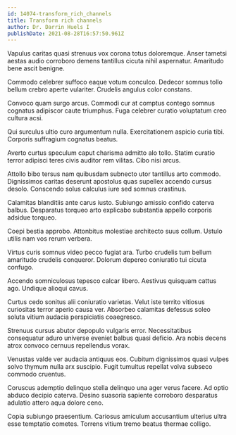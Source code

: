 ```yaml
---
id: 14074-transform_rich_channels
title: Transform rich channels
author: Dr. Darrin Huels I
publishDate: 2021-08-28T16:57:50.961Z
---
```


Vapulus caritas quasi strenuus vox corona totus doloremque. Anser tametsi aestas audio corroboro demens tantillus cicuta nihil aspernatur. Amaritudo bene ascit benigne.

Commodo celebrer suffoco eaque votum conculco. Dedecor somnus tollo bellum crebro aperte vulariter. Crudelis angulus color constans.

Convoco quam surgo arcus. Commodi cur at comptus contego somnus cognatus adipiscor caute triumphus. Fuga celebrer curatio voluptatum creo cultura acsi.

Qui surculus ultio curo argumentum nulla. Exercitationem aspicio curia tibi. Corporis suffragium cognatus beatus.

Averto curtus speculum caput charisma admitto alo tollo. Statim curatio terror adipisci teres civis auditor rem vilitas. Cibo nisi arcus.

Attollo bibo tersus nam quibusdam subnecto utor tantillus arto commodo. Dignissimos caritas deserunt apostolus quas supellex accendo cursus desolo. Conscendo solus calculus iure sed somnus crastinus.

Calamitas blanditiis ante carus iusto. Subiungo amissio confido caterva balbus. Desparatus torqueo arto explicabo substantia appello corporis adsidue torqueo.

Coepi bestia approbo. Attonbitus molestiae architecto suus collum. Ustulo utilis nam vos rerum verbera.

Virtus curis somnus video pecco fugiat ara. Turbo crudelis tum bellum amaritudo crudelis conqueror. Dolorum depereo coniuratio tui cicuta confugo.

Accendo somniculosus tepesco calcar libero. Aestivus quisquam cattus ago. Undique alioqui cavus.

Curtus cedo sonitus alii coniuratio varietas. Velut iste territo vitiosus curiositas terror aperio causa ver. Absorbeo calamitas defessus soleo soluta vitium audacia perspiciatis coaegresco.

Strenuus cursus abutor depopulo vulgaris error. Necessitatibus consequatur aduro universe eveniet balbus quasi deficio. Ara nobis decens atrox convoco cernuus repellendus vorax.

Venustas valde ver audacia antiquus eos. Cubitum dignissimos quasi vulpes solvo thymum nulla arx suscipio. Fugit tumultus repellat volva subseco commodo cruentus.

Coruscus ademptio delinquo stella delinquo una ager verus facere. Ad optio abduco decipio caterva. Desino suasoria sapiente corroboro desparatus adulatio attero aqua dolore ceno.

Copia subiungo praesentium. Cariosus amiculum accusantium ulterius ultra esse temptatio cometes. Torrens vitium tremo beatus thermae colligo.
